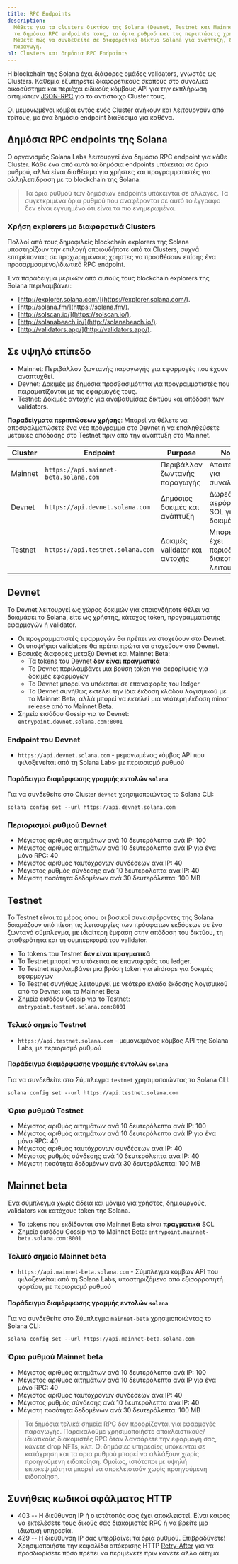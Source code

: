 ```yaml
---
title: RPC Endpoints
description:
  Μάθετε για τα clusters δικτύου της Solana (Devnet, Testnet και Mainnet Beta),
  τα δημόσια RPC endpoints τους, τα όρια ρυθμού και τις περιπτώσεις χρήσης.
  Μάθετε πώς να συνδεθείτε σε διαφορετικά δίκτυα Solana για ανάπτυξη, δοκιμή και
  παραγωγή.
h1: Clusters και δημόσια RPC Endpoints
---
```


Η blockchain της Solana έχει διάφορες ομάδες validators, γνωστές ως Clusters.
Καθεμία εξυπηρετεί διαφορετικούς σκοπούς στο συνολικό οικοσύστημα και περιέχει
ειδικούς κόμβους API για την εκπλήρωση αιτημάτων [JSON-RPC](/docs/rpc/) για το
αντίστοιχο Cluster τους.

Οι μεμονωμένοι κόμβοι εντός ενός Cluster ανήκουν και λειτουργούν από τρίτους, με
ένα δημόσιο endpoint διαθέσιμο για καθένα.

## Δημόσια RPC endpoints της Solana

Ο οργανισμός Solana Labs λειτουργεί ένα δημόσιο RPC endpoint για κάθε Cluster.
Κάθε ένα από αυτά τα δημόσια endpoints υπόκειται σε όρια ρυθμού, αλλά είναι
διαθέσιμα για χρήστες και προγραμματιστές για αλληλεπίδραση με το blockchain της
Solana.

> Τα όρια ρυθμού των δημόσιων endpoints υπόκεινται σε αλλαγές. Τα συγκεκριμένα
> όρια ρυθμού που αναφέρονται σε αυτό το έγγραφο δεν είναι εγγυημένο ότι είναι
> τα πιο ενημερωμένα.

### Χρήση explorers με διαφορετικά Clusters

Πολλοί από τους δημοφιλείς blockchain explorers της Solana υποστηρίζουν την
επιλογή οποιουδήποτε από τα Clusters, συχνά επιτρέποντας σε προχωρημένους
χρήστες να προσθέσουν επίσης ένα προσαρμοσμένο/ιδιωτικό RPC endpoint.

Ένα παράδειγμα μερικών από αυτούς τους blockchain explorers της Solana
περιλαμβάνει:

- [http://explorer.solana.com/](https://explorer.solana.com/).
- [http://solana.fm/](https://solana.fm/).
- [http://solscan.io/](https://solscan.io/).
- [http://solanabeach.io/](http://solanabeach.io/).
- [http://validators.app/](http://validators.app/).

## Σε υψηλό επίπεδο

- Mainnet: Περιβάλλον ζωντανής παραγωγής για εφαρμογές που έχουν αναπτυχθεί.
- Devnet: Δοκιμές με δημόσια προσβασιμότητα για προγραμματιστές που
  πειραματίζονται με τις εφαρμογές τους.
- Testnet: Δοκιμές αντοχής για αναβαθμίσεις δικτύου και απόδοση των validators.

**Παραδείγματα περιπτώσεων χρήσης**: Μπορεί να θέλετε να αποσφαλματώσετε ένα νέο
πρόγραμμα στο Devnet ή να επαληθεύσετε μετρικές απόδοσης στο Testnet πριν από
την ανάπτυξη στο Mainnet.

| **Cluster** | **Endpoint**                          | **Purpose**                   | **Notes**                                      |
| ----------- | ------------------------------------- | ----------------------------- | ---------------------------------------------- |
| Mainnet     | `https://api.mainnet-beta.solana.com` | Περιβάλλον ζωντανής παραγωγής | Απαιτεί SOL για συναλλαγές                     |
| Devnet      | `https://api.devnet.solana.com`       | Δημόσιες δοκιμές και ανάπτυξη | Δωρεάν αερόριψη SOL για δοκιμές                |
| Testnet     | `https://api.testnet.solana.com`      | Δοκιμές validator και αντοχής | Μπορεί να έχει περιοδικές διακοπές λειτουργίας |

## Devnet

Το Devnet λειτουργεί ως χώρος δοκιμών για οποιονδήποτε θέλει να δοκιμάσει το
Solana, είτε ως χρήστης, κάτοχος token, προγραμματιστής εφαρμογών ή validator.

- Οι προγραμματιστές εφαρμογών θα πρέπει να στοχεύουν στο Devnet.
- Οι υποψήφιοι validators θα πρέπει πρώτα να στοχεύουν στο Devnet.
- Βασικές διαφορές μεταξύ Devnet και Mainnet Beta:
  - Τα tokens του Devnet **δεν είναι πραγματικά**
  - Το Devnet περιλαμβάνει μια βρύση token για αερορίψεις για δοκιμές εφαρμογών
  - Το Devnet μπορεί να υπόκειται σε επαναφορές του ledger
  - Το Devnet συνήθως εκτελεί την ίδια έκδοση κλάδου λογισμικού με το Mainnet
    Beta, αλλά μπορεί να εκτελεί μια νεότερη έκδοση minor release από το Mainnet
    Beta.
- Σημείο εισόδου Gossip για το Devnet: `entrypoint.devnet.solana.com:8001`

### Endpoint του Devnet

- `https://api.devnet.solana.com` - μεμονωμένος κόμβος API που φιλοξενείται από
  τη Solana Labs· με περιορισμό ρυθμού

#### Παράδειγμα διαμόρφωσης γραμμής εντολών `solana`

Για να συνδεθείτε στο Cluster `devnet` χρησιμοποιώντας το Solana CLI:

```shell
solana config set --url https://api.devnet.solana.com
```

### Περιορισμοί ρυθμού Devnet

- Μέγιστος αριθμός αιτημάτων ανά 10 δευτερόλεπτα ανά IP: 100
- Μέγιστος αριθμός αιτημάτων ανά 10 δευτερόλεπτα ανά IP για ένα μόνο RPC: 40
- Μέγιστος αριθμός ταυτόχρονων συνδέσεων ανά IP: 40
- Μέγιστος ρυθμός σύνδεσης ανά 10 δευτερόλεπτα ανά IP: 40
- Μέγιστη ποσότητα δεδομένων ανά 30 δευτερόλεπτα: 100 MB

## Testnet

Το Testnet είναι το μέρος όπου οι βασικοί συνεισφέροντες της Solana δοκιμάζουν
υπό πίεση τις λειτουργίες των πρόσφατων εκδόσεων σε ένα ζωντανό σύμπλεγμα, με
ιδιαίτερη έμφαση στην απόδοση του δικτύου, τη σταθερότητα και τη συμπεριφορά του
validator.

- Τα tokens του Testnet **δεν είναι πραγματικά**
- Το Testnet μπορεί να υπόκειται σε επαναφορές του ledger.
- Το Testnet περιλαμβάνει μια βρύση token για airdrops για δοκιμές εφαρμογών
- Το Testnet συνήθως λειτουργεί με νεότερο κλάδο έκδοσης λογισμικού από το
  Devnet και το Mainnet Beta
- Σημείο εισόδου Gossip για το Testnet: `entrypoint.testnet.solana.com:8001`

### Τελικό σημείο Testnet

- `https://api.testnet.solana.com` - μεμονωμένος κόμβος API της Solana Labs, με
  περιορισμό ρυθμού

#### Παράδειγμα διαμόρφωσης γραμμής εντολών `solana`

Για να συνδεθείτε στο Σύμπλεγμα `testnet` χρησιμοποιώντας το Solana CLI:

```shell
solana config set --url https://api.testnet.solana.com
```

### Όρια ρυθμού Testnet

- Μέγιστος αριθμός αιτημάτων ανά 10 δευτερόλεπτα ανά IP: 100
- Μέγιστος αριθμός αιτημάτων ανά 10 δευτερόλεπτα ανά IP για ένα μόνο RPC: 40
- Μέγιστος αριθμός ταυτόχρονων συνδέσεων ανά IP: 40
- Μέγιστος ρυθμός σύνδεσης ανά 10 δευτερόλεπτα ανά IP: 40
- Μέγιστη ποσότητα δεδομένων ανά 30 δευτερόλεπτα: 100 MB

## Mainnet beta

Ένα σύμπλεγμα χωρίς άδεια και μόνιμο για χρήστες, δημιουργούς, validators και
κατόχους token της Solana.

- Τα tokens που εκδίδονται στο Mainnet Beta είναι **πραγματικά** SOL
- Σημείο εισόδου Gossip για το Mainnet Beta:
  `entrypoint.mainnet-beta.solana.com:8001`

### Τελικό σημείο Mainnet beta

- `https://api.mainnet-beta.solana.com` - Σύμπλεγμα κόμβων API που φιλοξενείται
  από τη Solana Labs, υποστηριζόμενο από εξισορροπητή φορτίου, με περιορισμό
  ρυθμού

#### Παράδειγμα διαμόρφωσης γραμμής εντολών `solana`

Για να συνδεθείτε στο Σύμπλεγμα `mainnet-beta` χρησιμοποιώντας το Solana CLI:

```shell
solana config set --url https://api.mainnet-beta.solana.com
```

### Όρια ρυθμού Mainnet beta

- Μέγιστος αριθμός αιτημάτων ανά 10 δευτερόλεπτα ανά IP: 100
- Μέγιστος αριθμός αιτημάτων ανά 10 δευτερόλεπτα ανά IP για ένα μόνο RPC: 40
- Μέγιστος αριθμός ταυτόχρονων συνδέσεων ανά IP: 40
- Μέγιστος ρυθμός σύνδεσης ανά 10 δευτερόλεπτα ανά IP: 40
- Μέγιστη ποσότητα δεδομένων ανά 30 δευτερόλεπτα: 100 MB

> Τα δημόσια τελικά σημεία RPC δεν προορίζονται για εφαρμογές παραγωγής.
> Παρακαλούμε χρησιμοποιήστε αποκλειστικούς/ιδιωτικούς διακομιστές RPC όταν
> λανσάρετε την εφαρμογή σας, κάνετε drop NFTs, κλπ. Οι δημόσιες υπηρεσίες
> υπόκεινται σε κατάχρηση και τα όρια ρυθμού μπορεί να αλλάξουν χωρίς
> προηγούμενη ειδοποίηση. Ομοίως, ιστότοποι με υψηλή επισκεψιμότητα μπορεί να
> αποκλειστούν χωρίς προηγούμενη ειδοποίηση.

## Συνήθεις κωδικοί σφάλματος HTTP

- 403 -- Η διεύθυνση IP ή ο ιστότοπός σας έχει αποκλειστεί. Είναι καιρός να
  εκτελέσετε τους δικούς σας διακομιστές RPC ή να βρείτε μια ιδιωτική υπηρεσία.
- 429 -- Η διεύθυνση IP σας υπερβαίνει τα όρια ρυθμού. Επιβραδύνετε!
  Χρησιμοποιήστε την κεφαλίδα απόκρισης HTTP
  [Retry-After](https://developer.mozilla.org/en-US/docs/Web/HTTP/Headers/Retry-After)
  για να προσδιορίσετε πόσο πρέπει να περιμένετε πριν κάνετε άλλο αίτημα.
